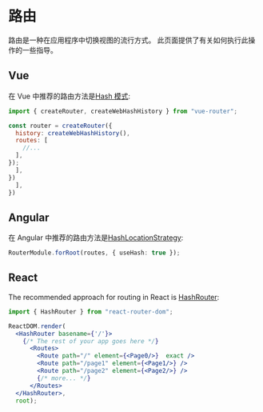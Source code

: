 
# 路由

路由是一种在应用程序中切换视图的流行方式。 此页面提供了有关如何执行此操作的一些指导。

## Vue

在 Vue 中推荐的路由方法是[Hash 模式](https://next.router.vuejs.org/guide/essentials/history-mode.html#hash-mode):

```js
import { createRouter, createWebHashHistory } from "vue-router";

const router = createRouter({
  history: createWebHashHistory(),
  routes: [
    //...
  ],
});
  ],
})
  ],
})
```

## Angular

在 Angular 中推荐的路由方法是[HashLocationStrategy](https://codecraft.tv/courses/angular/routing/routing-strategies/#_hashlocationstrategy):

```ts
RouterModule.forRoot(routes, { useHash: true });
```

## React

The recommended approach for routing in React is [HashRouter](https://reactrouter.com/docs/en/v6/routers/hash-router):

```jsx
import { HashRouter } from "react-router-dom";

ReactDOM.render(
  <HashRouter basename={'/'}>
    {/* The rest of your app goes here */}
      <Routes>
        <Route path="/" element={<Page0/>}  exact />
        <Route path="/page1" element={<Page1/>} />
        <Route path="/page2" element={<Page2/>} />
        {/* more... */}
      </Routes>
  </HashRouter>,
  root);
```

